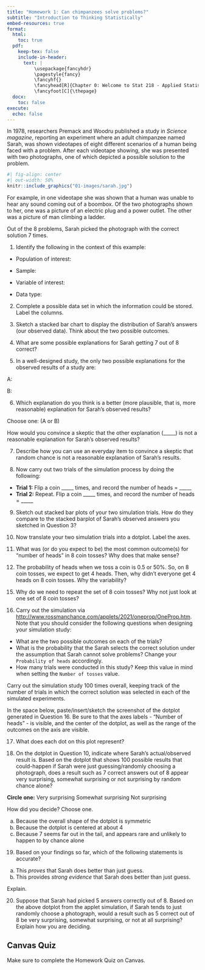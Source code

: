 ```yaml
---
title: "Homework 1: Can chimpanzees solve problems?"
subtitle: "Introduction to Thinking Statistically"
embed-resources: true
format:
  html:
    toc: true
  pdf:
    keep-tex: false
    include-in-header:
      text: |
          \usepackage{fancyhdr}
          \pagestyle{fancy}
          \fancyhf{}
          \fancyhead[R]{Chapter 0: Welcome to Stat 218 - Applied Statistics for Life Science}
          \fancyfoot[C]{\thepage}
  docx:
    toc: false
execute:
  echo: false
---
```


In 1978, researchers Premack and Woodru published a study in *Science magazine*, reporting an experiment where an adult chimpanzee named Sarah, was shown videotapes of eight different scenarios of a human being faced with a problem. After each videotape showing, she was presented with two
photographs, one of which depicted a possible solution to the problem.

```r
#| fig-align: center
#| out-width: 50%
knitr::include_graphics("01-images/sarah.jpg")
```

For example, in one videotape she was shown that a human was unable to hear any sound coming out of a boombox. Of the two photographs shown to her, one was a picture of an electric plug and a power outlet. The other was a picture of man climbing a ladder.

Out of the 8 problems, Sarah picked the photograph with the correct solution 7 times.

1. Identify the following in the context of this example:

-   Population of interest:

\vspace{0.2in}

-   Sample:

\vspace{0.2in}

-   Variable of interest:

\vspace{0.2in}

-   Data type:

\vspace{0.2in}

2. Complete a possible data set in which the information could be stored. Label the columns.


3. Sketch a stacked bar chart to display the distribution of Sarah's answers (our observed data). Think about the two possible outcomes.


4. What are some possible explanations for Sarah getting 7 out of 8 correct?

\vspace{0.5in}

5. In a well-designed study, the only two possible explanations for the observed results of a study are:

A: 

\vspace{0.5in}

B:
 
\vspace{0.5in}


6. Which explanation do you think is a better (more plausible, that is, more reasonable) explanation for Sarah's observed results?

Choose one: (A or B)

How would you convince a skeptic that the other explanation (_____) is not a reasonable explanation for Sarah's observed results?

\vspace{0.5in}

7. Describe how you can use an everyday item to convince a skeptic that random chance is not a reasonable explanation of Sarah's results. 

\vspace{0.5in}

8. Now carry out two trials of the simulation process by doing the following:

+ **Trial 1:** Flip a coin _____ times, and record the number of heads = _____ 
+ **Trial 2:** Repeat. Flip a coin _____ times, and record the number of heads = _____ 

9. Sketch out stacked bar plots of your two simulation trials. How do they compare to the stacked barplot of Sarah's observed answers you sketched in Question 3?

\vspace{0.5in}


10. Now translate your two simulation trials into a dotplot. Label the axes.

\vspace{0.5in}


11. What was (or do you expect to be) the most common outcome(s) for "number of heads" in 8 coin tosses? Why does that make sense?

\vspace{0.5in}

12. The probability of heads when we toss a coin is 0.5 or 50%. So, on 8 coin tosses, we expect to get 4 heads. Then, why didn't everyone get 4 heads on 8 coin tosses. Why the variability?

\vspace{0.5in}

15. Why do we need to repeat the set of 8 coin tosses? Why not just look at one set of 8 coin tosses?

\vspace{0.5in}

16. Carry out the simulation via <http://www.rossmanchance.com/applets/2021/oneprop/OneProp.htm>. Note that you should consider the following questions when designing your simulation study:

+ What are the two possible outcomes on each of the trials?
+ What is the probability that the Sarah selects the correct solution under the assumption that Sarah cannot solve problems?  Change your `Probability of heads` accordingly.
+ How many trials were conducted in this study?  Keep this value in mind when setting the `Number of tosses` value.

<!-- Have them fill out the simulation inputs. -->

Carry out the simulation study 100 times overall, keeping track of the number of trials in which the correct solution was selected in each of the simulated experiments.

In the space below, paste/insert/sketch the screenshot of the dotplot generated in Question 16. Be sure to that the axes labels - "Number of heads" - is visible, and the center of the dotplot, as well as the range of the outcomes on the axis are visible.


\vspace{1in}

17.	What does each dot on this plot represent?

\vspace{0.5in}

18. On the dotplot in Question 10, indicate where Sarah's actual/observed result is. Based on the dotplot that shows 100 possible results that could-happen if Sarah were just guessing/randomly choosing a photograph, does a result such as 7 correct answers out of 8 appear very surprising, somewhat surprising or not surprising by random chance alone? 

\vspace{0.1in}

**Circle one:** Very surprising \hspace{0.15in} Somewhat surprising \hspace{0.15in} Not surprising

\vspace{0.1in}

How did you decide? Choose one.

\vspace{0.1in}

(a) Because the overall shape of the dotplot is symmetric
(b) Because the dotplot is centered at about 4
(c) Because 7 seems far out in the tail, and appears rare and unlikely to happen to by chance alone

\vspace{0.1in}

19. Based on your findings so far, which of the following statements is accurate?

\vspace{0.1in}

(a) This *proves* that Sarah does better than just guess.
(b) This provides *strong evidence* that Sarah does better than just guess.

\vspace{0.1in}

Explain.

\vspace{0.5in}

20. Suppose that Sarah had picked 5 answers correctly out of 8. Based on the above dotplot from the applet simulation, if Sarah tends to just randomly choose a photograph, would a result such as 5 correct out of 8 be very surprising, somewhat surprising, or not at all surprising? Explain how you are deciding.

\vspace{0.5in}


::: callout-caution
## Canvas Quiz

Make sure to complete the Homework Quiz on Canvas.

:::

